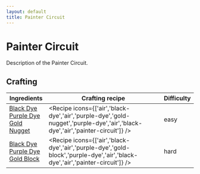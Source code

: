 ```yaml
---
layout: default
title: Painter Circuit
---
```



Painter Circuit
===================

Description of the Painter Circuit.

## Crafting

| Ingredients | Crafting recipe | Difficulty |
| ----------- | --------------- | ------------- |
| [Black Dye](https://minecraft.wiki/w/Black_Dye)<br/>[Purple Dye](https://minecraft.wiki/w/Purple_Dye)<br/>[Gold Nugget](https://minecraft.wiki/w/Gold_Nugget) | <Recipe icons={['air','black-dye','air','purple-dye','gold-nugget','purple-dye','air','black-dye','air','painter-circuit']} /> | easy |
| [Black Dye](https://minecraft.wiki/w/Black_Dye)<br/>[Purple Dye](https://minecraft.wiki/w/Purple_Dye)<br/>[Gold Block](https://minecraft.wiki/w/Gold_Block) | <Recipe icons={['air','black-dye','air','purple-dye','gold-block','purple-dye','air','black-dye','air','painter-circuit']} /> | hard |

